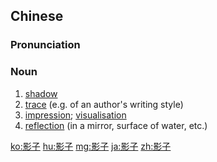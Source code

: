 ==Chinese==
{{zh-forms}}

===Pronunciation===
{{zh-pron
|m=yǐngzi
|c=jing2 zi2
|ma=Zh-yingzi.ogg
|cat=n
}}

===Noun===
{{zh-noun}}

# [[shadow]]
# [[trace]] (e.g. of an author's writing style)
# [[impression]]; [[visualisation]]
# [[reflection]] (in a mirror, surface of water, etc.)

[[ko:影子]]
[[hu:影子]]
[[mg:影子]]
[[ja:影子]]
[[zh:影子]]